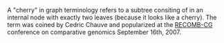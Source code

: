 {{otheruses|graphs|Cherry (disambiguation)}}

A "cherry" in graph terminology refers to a subtree consiting of in an internal node with exactly two leaves (because it looks like a cherry). The term was coined by Cedric Chauve and popularized at the [[RECOMB-CG]] conference on comparative genomics September 16th, 2007.